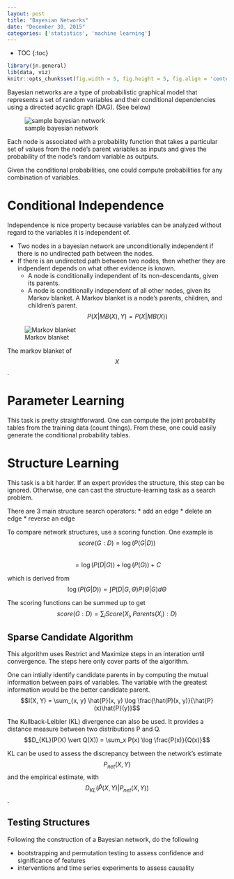```yaml
---
layout: post
title: "Bayesian Networks"
date: "December 30, 2015"
categories: ['statistics', 'machine learning']
---
```


* TOC
{:toc}

```r
library(jn.general)
lib(data, viz)
knitr::opts_chunk$set(fig.width = 5, fig.height = 5, fig.align = 'center')
```

Bayesian networks are a type of probabilistic graphical model that represents a set of random variables and their conditional dependencies using a directed acyclic graph (DAG). (See below)

![sample bayesian network](http://jnguyen92.github.io/nhuyhoa/figure/images/bayes_net.png)

Each node is associated with a probability function that takes a particular set of values from the node's parent variables as inputs and gives the probability of the node's random variable as outputs.

Given the conditional probabilities, one could compute probabilities for any combination of variables.
 
# Conditional Independence
Independence is nice property because variables can be analyzed without regard to the variables it is independent of.

* Two nodes in a bayesian network are unconditionally independent if there is no undirected path between the nodes. 
* If there is an undirected path between two nodes, then whether they are indpendent depends on what other evidence is known. 
  * A node is conditionally independent of its non-descendants, given its parents. 
  * A node is conditionally independent of all other nodes, given its Markov blanket. A Markov blanket is a node's parents, children, and children's parent. $$P(X \vert MB(X), Y) = P(X \vert MB(X))$$

![Markov blanket](http://jnguyen92.github.io/nhuyhoa/figure/images/markov_blanket.png)

The markov blanket of $$X$$. 

# Parameter Learning
This task is pretty straightforward. One can compute the joint probability tables from the training data (count things). From these, one could easily generate the conditional probability tables. 

# Structure Learning
This task is a bit harder. If an expert provides the structure, this step can be ignored. Otherwise, one can cast the structure-learning task as a search problem. 

There are 3 main structure search operators:
* add an edge
* delete an edge
* reverse an edge

To compare network structures, use a scoring function. One example is <br>
$$score(G:D) = \log\left( P(G \vert D) \right)$$ <br>
$$ = \log \left( P(D \vert G) \right) + \log \left( P(G) \right) + C$$

which is derived from <br>
$$\log\left( P(G \vert D) \right) = \int P(D \vert G, \Theta) P(\Theta \vert G) d\Theta$$

The scoring functions can be summed up to get <br>
$$score(G:D) = \sum_i Score(X_i, Parents(X_i):D)$$

## Sparse Candidate Algorithm
This algorithm uses Restrict and Maximize steps in an interation until convergence. The steps here only cover parts of the algorithm.

One can intially identify candidate parents in by computing the mutual information between pairs of variables. The variable with the greatest information would be the better candidate parent. <br>
$$I(X, Y) = \sum_{x, y} \hat{P}(x, y) \log \frac{\hat(P)(x, y)}{\hat{P}(x)\hat{P}(y)}$$

The Kullback-Leibler (KL) divergence can also be used. It provides a distance measure between two distributions P and Q. <br>
$$D_{KL}(P(X) \vert Q(X)) = \sum_x P(x) \log \frac{P(x)}{Q(x)}$$

KL can be used to assess the discrepancy between the network's estimate $$P_{net}(X, Y) $$ and the empirical estimate, with $$D_{KL}(\hat{P}(X, Y) \vert P_{net}(X, Y))$$.

## Testing Structures
Following the construction of a Bayesian network, do the following

* bootstrapping and permutation testing to assess confidence and significance of features
* interventions and time series experiments to assess causality




